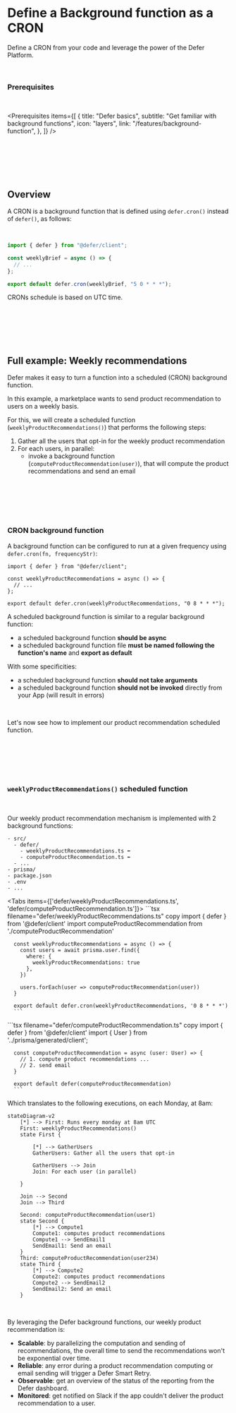 
# Define a Background function as a CRON

Define a CRON from your code and leverage the power of the Defer Platform.

<br />

### Prerequisites

<br />

<Prerequisites
  items={[
    {
      title: "Defer basics",
      subtitle: "Get familiar with background functions",
      icon: "layers",
      link: "/features/background-function",
    },
  ]}
/>

<p>&nbsp;</p>
<p>&nbsp;</p>
<p>&nbsp;</p>

## Overview

A CRON is a background function that is defined using `defer.cron()` instead of `defer()`, as follows:

<br />

```ts filename="defer/weeklyBrief.ts" {7-10} copy
import { defer } from "@defer/client";

const weeklyBrief = async () => {
  // ...
};

export default defer.cron(weeklyBrief, "5 0 * * *");
```

<Callout type="info">CRONs schedule is based on UTC time.</Callout>

<p>&nbsp;</p>
<p>&nbsp;</p>
<p>&nbsp;</p>

## Full example: Weekly recommendations

Defer makes it easy to turn a function into a scheduled (CRON) background function.

In this example, a marketplace wants to send product recommendation to users on a weekly basis.

For this, we will create a scheduled function (`weeklyProductRecommendations()`) that performs the following steps:

1. Gather all the users that opt-in for the weekly product recommendation
2. For each users, in parallel:
   - invoke a background function (`computeProductRecommendation(user)`), that will compute the product recommendations and send an email

<p>&nbsp;</p>
<p>&nbsp;</p>
<p>&nbsp;</p>

### CRON background function

A background function can be configured to run at a given frequency using `defer.cron(fn, frequencyStr)`:

```tsx filename="defer/weeklyProductRecommendations.ts" copy
import { defer } from "@defer/client";

const weeklyProductRecommendations = async () => {
  // ...
};

export default defer.cron(weeklyProductRecommendations, "0 8 * * *");
```

A scheduled background function is similar to a regular background function:

- a scheduled background function **should be async**
- a scheduled background function file **must be named following the function's name** and **export as default**

With some specificities:

- a scheduled background function **should not take arguments**
- a scheduled background function **should not be invoked** directly from your App (will result in errors)

<p>&nbsp;</p>

Let's now see how to implement our product recommendation scheduled function.

<p>&nbsp;</p>
<p>&nbsp;</p>
<p>&nbsp;</p>

### `weeklyProductRecommendations()` scheduled function

<p>&nbsp;</p>

Our weekly product recommendation mechanism is implemented with 2 background functions:

```
- src/
  - defer/
    - weeklyProductRecommendations.ts ⬅
    - computeProductRecommendation.ts ⬅
  - ...
- prisma/
- package.json
- .env
- ...
```

<Tabs items={['defer/weeklyProductRecommendations.ts', 'defer/computeProductRecommendation.ts']}>
  <Tab>
    ```tsx filename="defer/weeklyProductRecommendations.ts" copy
      import { defer } from '@defer/client'
      import computeProductRecommendation from './computeProductRecommendation'

      const weeklyProductRecommendations = async () => {
        const users = await prisma.user.find({
          where: {
            weeklyProductRecommendations: true
          },
        })

        users.forEach(user => computeProductRecommendation(user))
      }

      export default defer.cron(weeklyProductRecommendations, '0 8 * * *')
      ```

  </Tab>
  <Tab>
    ```tsx filename="defer/computeProductRecommendation.ts" copy
      import { defer } from '@defer/client'
      import { User } from '../prisma/generated/client';

      const computeProductRecommendation = async (user: User) => {
        // 1. compute product recommendations ...
        // 2. send email
      }

      export default defer(computeProductRecommendation)
      ```

  </Tab>
</Tabs>

Which translates to the following executions, on each Monday, at 8am:

```mermaid
stateDiagram-v2
    [*] --> First: Runs every monday at 8am UTC
    First: weeklyProductRecommendations()
    state First {

        [*] --> GatherUsers
        GatherUsers: Gather all the users that opt-in

        GatherUsers --> Join
        Join: For each user (in parallel)

    }

    Join --> Second
    Join --> Third

    Second: computeProductRecommendation(user1)
    state Second {
        [*] --> Compute1
        Compute1: computes product recommendations
        Compute1 --> SendEmail1
        SendEmail1: Send an email
    }
    Third: computeProductRecommendation(user234)
    state Third {
        [*] --> Compute2
        Compute2: computes product recommendations
        Compute2 --> SendEmail2
        SendEmail2: Send an email
    }
```

<p>&nbsp;</p>

By leveraging the Defer background functions, our weekly product recommendation is:

- **Scalable**: by parallelizing the computation and sending of recommendations, the overall time to send the recommendations won't be exponential over time.
- **Reliable**: any error during a product recommendation computing or email sending will trigger a Defer Smart Retry.
- **Observable**: get an overview of the status of the reporting from the Defer dashboard.
- **Monitored**: get notified on Slack if the app couldn't deliver the product recommendation to a user.
